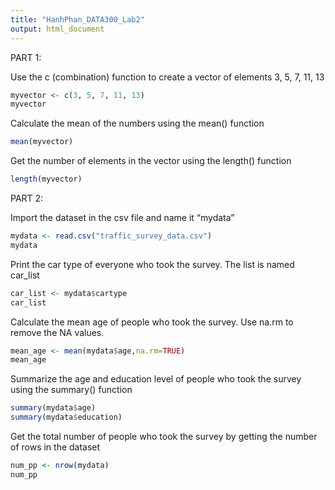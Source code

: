 ```yaml
---
title: "HanhPhan_DATA300_Lab2"
output: html_document
---
```

PART 1:

Use the c (combination) function to create a vector of elements 3, 5, 7, 11, 13
```r
myvector <- c(3, 5, 7, 11, 13)
myvector

```
Calculate the mean of the numbers using the mean() function
```r
mean(myvector)
```
Get the number of elements in the vector using the length() function
```r
length(myvector)
```



PART 2:

Import the dataset in the csv file and name it "mydata"
```r
mydata <- read.csv("traffic_survey_data.csv")
mydata
```
Print the car type of everyone who took the survey. The list is named car_list
```r
car_list <- mydata$cartype
car_list
```
Calculate the mean age of people who took the survey. Use na.rm to remove the NA values.
```r
mean_age <- mean(mydata$age,na.rm=TRUE)
mean_age
```

Summarize the age and education level of people who took the survey using the summary() function
```r
summary(mydata$age)
summary(mydata$education)
```

Get the total number of people who took the survey by getting the number of rows in the dataset
```r
num_pp <- nrow(mydata)
num_pp
```

